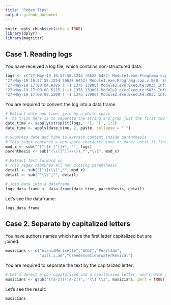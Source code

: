 ```yaml
---
title: "Regex Tips"
output: github_document
---
```


```r
knitr::opts_chunk$set(echo = TRUE)
library(dplyr)
library(magrittr)
```

## Case 1. Reading logs

You have received a log file, which contains non-structured data:

```r
logs <- c("27-May-19 16:57:58.1244 (6628 6452) Module1.exe:Programg.cpp,v:854: ERROR: group 5 failed with error = 0x8008000f",
"27-May-19 16:57:58.1254 (6628 6452) Module1.exe:Programg.cpp,v:880: ERROR: group 5 failed on its 3 retry", 
"27-May-19 17:00:04.8385 ( -1 1376 13900) Module2.exe:Execute:803: Information - Executing command 1", 
"27-May-19 17:00:08.5115 ( -1 1376 13900) Module2.exe:Execute:603: Information - command 1 completed.", 
"27-May-19 17:00:09.5209 ( -1 1376 13900) Module2.exe:Execute:803: Information - Executing command 2")
```

You are required to convert the log into a data frame.

```r
# Extract date and time, join by a white space
# The trick here is to separate the string and grab just the first two substrings
date_time <- sapply(strsplit(logs,' '), '[', 1:2)
date_time <- apply(date_time, 2, paste, collapse = " ")

# Suppress date and time to extract content inside parenthesis
# This regex captures a non-space character (one or more) until it finds a parenthesis
mod_x <- sub("^[^ ]+ [^(]+", "", logs) 
parenthesis <- sub("(\\([^)]+\\)).*","\\1", mod_x)

# Extract text forward on
# This regex captures all non closing parenthesis 
detail <- sub("[^)]+\\)","", mod_x)
detail <- sub("^\\s","", detail)

# Join data into a dataframe
logs_data_frame <- data.frame(date_time, parenthesis, detail)
```

Let's see the dataframe:

```r
logs_data_frame
```

## Case 2. Separate by capitalized letters

You have authors names which have the first letter capitalized but are joined:

```r
musicians <- c("AlanisMorisette","ACDC","PearlJam",
               "will.i.am","CreedenceClearwaterRevival")
```

You are required to separate the text by the capitalized letter:

```r
# Let's detect a non-capitalized and a capitalized letter, and create groups 
musicians <- gsub('([a-z])([A-Z])', '\\1 \\2', musicians, perl = TRUE)
```

Let's see the result:
```r
musicians
```

